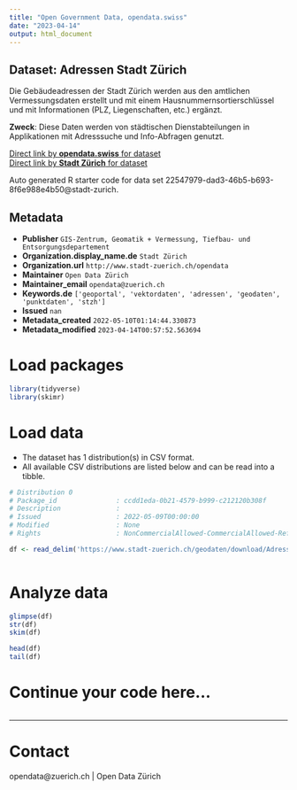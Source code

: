 ```yaml
---
title: "Open Government Data, opendata.swiss"
date: "2023-04-14"
output: html_document
---
```


## Dataset: Adressen Stadt Zürich

Die Gebäudeadressen der Stadt Zürich werden aus den amtlichen Vermessungsdaten erstellt und mit einem Hausnummernsortierschlüssel und mit Informationen (PLZ, Liegenschaften, etc.) ergänzt.

**Zweck**: Diese Daten werden von städtischen Dienstabteilungen in Applikationen mit Adresssuche und Info-Abfragen genutzt.

[Direct link by **opendata.swiss** for dataset](https://opendata.swiss/de/dataset/adressen-stadt-zurich)<br>
[Direct link by **Stadt Zürich** for dataset](https://data.stadt-zuerich.ch/dataset/geo_adressen_stadt_zuerich)

Auto generated R starter code for data set 22547979-dad3-46b5-b693-8f6e988e4b50@stadt-zurich.

## Metadata

- **Publisher** `GIS-Zentrum, Geomatik + Vermessung, Tiefbau- und Entsorgungsdepartement`
- **Organization.display_name.de** `Stadt Zürich`
- **Organization.url** `http://www.stadt-zuerich.ch/opendata`
- **Maintainer** `Open Data Zürich`
- **Maintainer_email** `opendata@zuerich.ch`
- **Keywords.de** `['geoportal', 'vektordaten', 'adressen', 'geodaten', 'punktdaten', 'stzh']`
- **Issued** `nan`
- **Metadata_created** `2022-05-10T01:14:44.330873`
- **Metadata_modified** `2023-04-14T00:57:52.563694`


# Load packages

```r

library(tidyverse)
library(skimr)

```

# Load data

-   The dataset has 1 distribution(s) in CSV format.
-   All available CSV distributions are listed below and can be read into a tibble.

```r

# Distribution 0
# Package_id               : ccdd1eda-0b21-4579-b999-c212120b308f
# Description              : 
# Issued                   : 2022-05-09T00:00:00
# Modified                 : None
# Rights                   : NonCommercialAllowed-CommercialAllowed-ReferenceNotRequired

df <- read_delim('https://www.stadt-zuerich.ch/geodaten/download/Adressen_Stadt_Zuerich?format=10008')



```

# Analyze data

```r

glimpse(df)
str(df)
skim(df)

head(df)
tail(df)

```

# Continue your code here...

```r

```

------------------------------------------------------------------------

# Contact

opendata@zuerich.ch | Open Data Zürich
